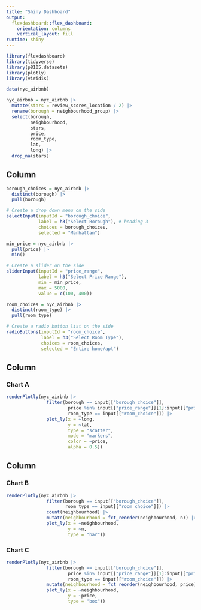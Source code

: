 ```yaml
---
title: "Shiny Dashboard"
output: 
  flexdashboard::flex_dashboard:
    orientation: columns
    vertical_layout: fill
runtime: shiny
---
```


```r
library(flexdashboard)
library(tidyverse)
library(p8105.datasets)
library(plotly)
library(viridis)
```

```r
data(nyc_airbnb)

nyc_airbnb = nyc_airbnb |> 
  mutate(stars = review_scores_location / 2) |> 
  rename(borough = neighbourhood_group) |> 
  select(borough,
         neighbourhood,
         stars,
         price,
         room_type,
         lat,
         long) |> 
  drop_na(stars)
```

Column {.sidebar}
-----------------------------------------------------------------------

```r
borough_choices = nyc_airbnb |> 
  distinct(borough) |> 
  pull(borough)

# Create a drop down menu on the side
selectInput(inputId = "borough_choice",
            label = h3("Select Borough"), # heading 3
            choices = borough_choices,
            selected = "Manhattan")
```

```r
min_price = nyc_airbnb |> 
  pull(price) |> 
  min()

# Create a slider on the side
sliderInput(inputId = "price_range",
            label = h3("Select Price Range"),
            min = min_price,
            max = 5000,
            value = c(100, 400))
```

```r
room_choices = nyc_airbnb |> 
  distinct(room_type) |> 
  pull(room_type)

# Create a radio button list on the side
radioButtons(inputId = "room_choice",
             label = h3("Select Room Type"),
             choices = room_choices,
             selected = "Entire home/apt")
```



Column {data-width=650}
-----------------------------------------------------------------------

### Chart A

```r
renderPlotly(nyc_airbnb |> 
               filter(borough == input[["borough_choice"]],
                       price %in% input[["price_range"]][1]:input[["price_range"]][2],
                       room_type == input[["room_choice"]]) |> 
               plot_ly(x = ~long,
                       y = ~lat,
                       type = "scatter",
                       mode = "markers",
                       color = ~price,
                       alpha = 0.5))
```

Column {data-width=350}
-----------------------------------------------------------------------

### Chart B

```r
renderPlotly(nyc_airbnb |>
               filter(borough == input[["borough_choice"]],
                      room_type == input[["room_choice"]]) |> 
               count(neighbourhood) |> 
               mutate(neighbourhood = fct_reorder(neighbourhood, n)) |> 
               plot_ly(x = ~neighbourhood,
                       y = ~n,
                       type = "bar"))
```

### Chart C

```r
renderPlotly(nyc_airbnb |> 
               filter(borough == input[["borough_choice"]],
                       price %in% input[["price_range"]][1]:input[["price_range"]][2],
                       room_type == input[["room_choice"]]) |> 
               mutate(neighbourhood = fct_reorder(neighbourhood, price)) |> 
               plot_ly(x = ~neighbourhood,
                       y = ~price,
                       type = "box"))
```

